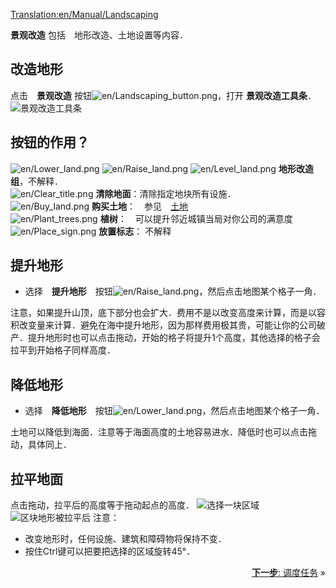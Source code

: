 [[Translation:en/Manual/Landscaping]]
{{zh/教程}}

'''景观改造''' 包括　地形改造、土地设置等内容．

==改造地形==
点击　'''景观改造''' 按钮[[File:en/Landscaping button.png]]，打开 '''景观改造工具条'''．
[[File:en/Landscaping toolbar.png|none|frame|景观改造工具条]]

==按钮的作用？==
[[File:en/Lower land.png]] [[File:en/Raise land.png]] [[File:en/Level land.png]] '''地形改造组'''，不解释．<br/>
[[File:en/Clear title.png]] '''清除地面'''：清除指定地块所有设施．<br/>
[[File:en/Buy land.png]] '''购买土地'''：　参见　[[en/Manual/Land|土地]] <br/>
[[File:en/Plant trees.png]] '''植树'''：　可以提升邻近城镇当局对你公司的满意度<br/>
[[File:en/Place sign.png]] '''放置标志'''： 不解释 <br/>

==提升地形==
* 选择　'''提升地形'''　按钮[[File:en/Raise land.png]]，然后点击地图某个格子一角．
注意，如果提升山顶，底下部分也会扩大．费用不是以改变高度来计算，而是以容积改变量来计算．避免在海中提升地形，因为那样费用极其贵，可能让你的公司破产．提升地形时也可以点击拖动，开始的格子将提升1个高度，其他选择的格子会拉平到开始格子同样高度．

==降低地形==
* 选择　'''降低地形'''　按钮[[File:en/Lower land.png]]，然后点击地图某个格子一角．
土地可以降低到海面．注意等于海面高度的土地容易进水．降低时也可以点击拖动，具体同上．

==拉平地面==
点击拖动，拉平后的高度等于拖动起点的高度．
[[File:en/Level land before.png|center|none|frame|选择一块区域]]
[[File:en/Level land after.png|center|none|frame|区块地形被拉平后]]
注意：
* 改变地形时，任何设施、建筑和障碍物将保持不变．
*按住Ctrl键可以把要把选择的区域旋转45°．

<span style="float: right">[[zh/Manual/教程/调度任务|'''下一步''': 调度任务]] &raquo;</span>